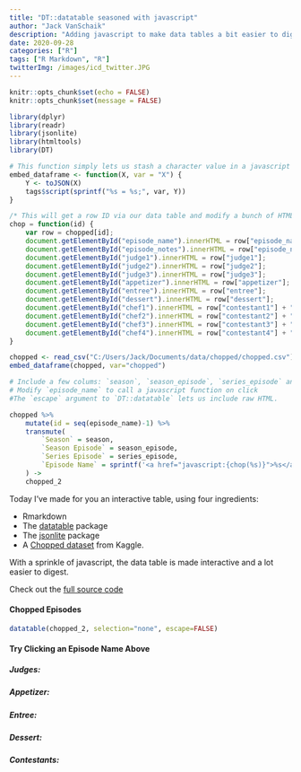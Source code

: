 ```yaml
---
title: "DT::datatable seasoned with javascript"
author: "Jack VanSchaik"
description: "Adding javascript to make data tables a bit easier to digest"
date: 2020-09-28
categories: ["R"]
tags: ["R Markdown", "R"]
twitterImg: /images/icd_twitter.JPG
---
```



```r
knitr::opts_chunk$set(echo = FALSE)
knitr::opts_chunk$set(message = FALSE)
```

```r
library(dplyr)
library(readr)
library(jsonlite)
library(htmltools)
library(DT)
```

```r
# This function simply lets us stash a character value in a javascript variable
embed_dataframe <- function(X, var = "X") {
    Y <- toJSON(X)
    tags$script(sprintf("%s = %s;", var, Y))
}
```

```js
/* This will get a row ID via our data table and modify a bunch of HTML based on that row */
chop = function(id) {
    var row = chopped[id];
    document.getElementById("episode_name").innerHTML = row["episode_name"] + ": " + row["air_date"];
    document.getElementById("episode_notes").innerHTML = row["episode_notes"];
    document.getElementById("judge1").innerHTML = row["judge1"];
    document.getElementById("judge2").innerHTML = row["judge2"];
    document.getElementById("judge3").innerHTML = row["judge3"];
    document.getElementById("appetizer").innerHTML = row["appetizer"];
    document.getElementById("entree").innerHTML = row["entree"];
    document.getElementById("dessert").innerHTML = row["dessert"];
    document.getElementById("chef1").innerHTML = row["contestant1"] + ": " + row["contestant1_info"];
    document.getElementById("chef2").innerHTML = row["contestant2"] + ": " + row["contestant2_info"];
    document.getElementById("chef3").innerHTML = row["contestant3"] + ": " + row["contestant3_info"];
    document.getElementById("chef4").innerHTML = row["contestant4"] + ": " + row["contestant4_info"];
}
```

```r
chopped <- read_csv("C:/Users/Jack/Documents/data/chopped/chopped.csv")
embed_dataframe(chopped, var="chopped")
```

```r
# Include a few colums: `season`, `season_episode`, `series_episode` and `episode_name`.
# Modify `episode_name` to call a javascript function on click
#The `escape` argument to `DT::datatable` lets us include raw HTML.

chopped %>%
    mutate(id = seq(episode_name)-1) %>%
    transmute(
        `Season` = season,
        `Season Episode` = season_episode,
        `Series Episode` = series_episode,
        `Episode Name` = sprintf('<a href="javascript:{chop(%s)}">%s</a>', id, episode_name)
    ) ->
    chopped_2
```

Today I've made for you an interactive table, using four ingredients:

* Rmarkdown
* The [datatable](https://rstudio.github.io/DT/) package
* The [jsonlite](https://github.com/rstudio/htmltools) package
* A [Chopped dataset](https://www.kaggle.com/jeffreybraun/chopped-10-years-of-episode-data) from Kaggle.

With a sprinkle of javascript, the data table is made interactive and a lot easier to digest. 

Check out the [full source code](https://web.jackv.xyz)

#### Chopped Episodes

```r
datatable(chopped_2, selection="none", escape=FALSE)
```

<div id="episode_info">

<h4 id="episode_name">Try Clicking an Episode Name Above</h4>
<p id="episode_notes"></p>
<h5><b>Judges:</b></h5>
<p id="judge1"></p>
<p id="judge2"></p>
<p id="judge3"></p>
<h5><b>Appetizer:</b></h5>
<p id="appetizer"></p>
<h5><b>Entree:</b></h5>
<p id="entree"></p>
<h5><b>Dessert:</b></h5>
<p id="dessert"></p>
<h5><b>Contestants:</b></h5>
<p id="chef1"></p>
<p id="chef2"></p>
<p id="chef3"></p>
<p id="chef4"></p>
</div>